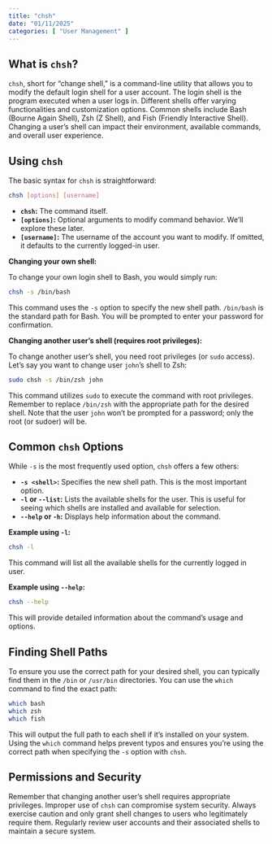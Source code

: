 ```yaml
---
title: "chsh"
date: "01/11/2025"
categories: [ "User Management" ]
---
```

## What is `chsh`?

`chsh`, short for "change shell," is a command-line utility that allows you to modify the default login shell for a user account.  The login shell is the program executed when a user logs in.  Different shells offer varying functionalities and customization options.  Common shells include Bash (Bourne Again Shell), Zsh (Z Shell), and Fish (Friendly Interactive Shell).  Changing a user's shell can impact their environment, available commands, and overall user experience.

## Using `chsh`

The basic syntax for `chsh` is straightforward:

```bash
chsh [options] [username]
```

* **`chsh`:** The command itself.
* **`[options]`:**  Optional arguments to modify command behavior.  We'll explore these later.
* **`[username]`:** The username of the account you want to modify.  If omitted, it defaults to the currently logged-in user.


**Changing your own shell:**

To change your own login shell to Bash, you would simply run:

```bash
chsh -s /bin/bash
```

This command uses the `-s` option to specify the new shell path.  `/bin/bash` is the standard path for Bash.  You will be prompted to enter your password for confirmation.

**Changing another user's shell (requires root privileges):**

To change another user's shell, you need root privileges (or `sudo` access).  Let's say you want to change user `john`'s shell to Zsh:


```bash
sudo chsh -s /bin/zsh john
```

This command utilizes `sudo` to execute the command with root privileges.  Remember to replace `/bin/zsh` with the appropriate path for the desired shell.  Note that the user `john` won't be prompted for a password; only the root (or sudoer) will be.


##  Common `chsh` Options

While `-s` is the most frequently used option, `chsh` offers a few others:

* **`-s <shell>`:** Specifies the new shell path. This is the most important option.
* **`-l` or `--list`:** Lists the available shells for the user.  This is useful for seeing which shells are installed and available for selection.
* **`--help` or `-h`:** Displays help information about the command.

**Example using `-l`:**

```bash
chsh -l
```

This command will list all the available shells for the currently logged in user.

**Example using `--help`:**

```bash
chsh --help
```

This will provide detailed information about the command's usage and options.


##  Finding Shell Paths

To ensure you use the correct path for your desired shell, you can typically find them in the `/bin` or `/usr/bin` directories. You can use the `which` command to find the exact path:


```bash
which bash
which zsh
which fish
```

This will output the full path to each shell if it's installed on your system.  Using the `which` command helps prevent typos and ensures you're using the correct path when specifying the `-s` option with `chsh`.


##  Permissions and Security

Remember that changing another user's shell requires appropriate privileges.  Improper use of `chsh` can compromise system security.  Always exercise caution and only grant shell changes to users who legitimately require them.  Regularly review user accounts and their associated shells to maintain a secure system.

